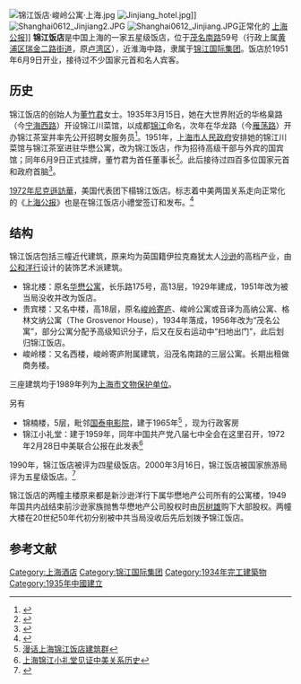 [[File:锦江饭店·峻岭公寓·上海.jpg|thumb]]
[[File:Jinjiang_hotel.jpg|right]]]]
[[Image:Shanghai0612_Jinjiang2.JPG|right]]
[[Image:Shanghai0612_Jinjiang.JPG|right]]正常化的 [[上海公报|上海公报]]]]
'''锦江饭店'''是中国上海的一家五星级饭店，位于[[茂名南路|茂名南路]]59号（行政上属[[黄浦区|黄浦区]][[瑞金二路街道|瑞金二路街道]]，原[[卢湾区|卢湾区]]），近淮海中路，隶属于[[锦江国际集团|锦江国际集团]]。饭店於1951年6月9日开业，接待过不少国家元首和名人宾客。

==历史==
锦江饭店的创始人为[[董竹君|董竹君]]女士。1935年3月15日，她在大世界附近的华格臬路（今[[宁海西路|宁海西路]]）开设锦江川菜馆，以成都[[锦江_(岷江支流)|锦江]]命名，次年在华龙路（今[[雁荡路|雁荡路]]）开办锦江茶室并率先公开招聘女服务员<ref name="xz">{{cite web|url=http://sh.eastday.com/m/20180507/u1a13882777.html|title=上海锦江饭店创始人董竹君的传奇一生|publisher=东方网|date=2018-05-07|accessdate=2019-11-21}}</ref>。1951年，[[上海市人民政府|上海市人民政府]]安排她的锦江川菜馆与锦江茶室进驻华懋公寓，改为锦江饭店，作为招待高级干部与外宾的国宾馆；同年6月9日正式挂牌，董竹君为首任董事长<ref>{{Cite web |url=http://jj.jinjianghotels.com/cn_abouthistory.asp |title=历史 |access-date=2009-12-16 |archive-url=https://web.archive.org/web/20090728071210/http://jj.jinjianghotels.com/cn_abouthistory.asp |archive-date=2009-07-28 |dead-url=yes }}</ref>。此后接待过四百多位国家元首和政府首脑<ref>{{Cite web |url=http://jj.jinjianghotels.com/cn_aboutoverview.asp |title=概况 |access-date=2009-12-16 |archive-url=https://web.archive.org/web/20091219163243/http://jj.jinjianghotels.com/cn_aboutoverview.asp |archive-date=2009-12-19 |dead-url=yes }}</ref>。

[[1972年尼克松访华|1972年尼克遜訪華]]，美国代表团下榻锦江饭店。标志着中美两国关系走向正常化的《[[中美三个联合公报|上海公报]]》也是在锦江饭店小禮堂签订和发布。<ref>{{Cite web |title=签署《上海公报》后，尼克松在宾馆喝茅台庆祝_锦江饭店_一行_中美 |url=https://news.sohu.com/a/www.sohu.com/a/524257285_121282114 |website=news.sohu.com |access-date=2022-06-15}}</ref>

==结构==
锦江饭店包括三幢近代建筑，原来均为英国籍伊拉克裔犹太人[[维克多·沙逊|沙逊]]的高档产业，由[[公和洋行|公和洋行]]设计的装饰艺术派建筑。

*锦北楼：原名[[华懋公寓|华懋公寓]]，长乐路175号，高13层，1929年建成，1951年改为被当局没收并改为饭店。
*贵宾楼：又名中楼，高18层，原名[[峻岭寄庐|峻岭寄庐]]、峻岭公寓或音译为高纳公寓、格林文纳公寓（The Grosvenor House），1934年落成，1956年改为“茂名公寓”，部分公寓分配予高级知识分子，后又在反右运动中“扫地出门”，此后划归锦江饭店。
*峻岭楼：又名西楼，峻岭寄庐附属建筑，沿茂名南路的三层公寓。长期出租做商务楼。

三座建筑均于1989年列为[[上海市文物保护单位|上海市文物保护单位]]。

另有
*锦楠楼，5层，毗邻[[国泰电影院|国泰电影院]]，建于1965年<ref>[http://zx.luwan.sh.cn/shlwzx/infodetail/?infoid=b7c5b147-6c6f-4fe9-9d4d-6d912559725f&siteid=1&categoryNum=010005006 漫话上海锦江饭店建筑群]{{dead link|date=十一月 2017 |bot=InternetArchiveBot }}</ref> ，现为行政客房
*锦江小礼堂：建于1959年，同年中国共产党八届七中全会在这里召开，1972年2月28日中美联合公报在此发表<ref>[http://news.xinhuanet.com/world/2009-11/16/content_12467197.htm 上海锦江小礼堂见证中美关系历史]{{dead link|date=2018年5月 |bot=InternetArchiveBot |fix-attempted=yes }}</ref>

1990年，锦江饭店被评为四星级饭店。2000年3月16日，锦江饭店被国家旅游局评为五星级饭店。<ref>{{Cite web |url=http://jj.jinjianghotels.com/cn_aboutevents.asp |title=大事记 |access-date=2009-12-16 |archive-url=https://web.archive.org/web/20090206205235/http://jj.jinjianghotels.com/cn_aboutevents.asp |archive-date=2009-02-06 |dead-url=yes }}</ref>

锦江饭店的两幢主楼原来都是新沙逊洋行下属华懋地产公司所有的公寓楼，1949年国共内战结束前沙逊家族抛售华懋地产公司股权时由[[厉树雄|厉树雄]]购下大部股权。两幢大楼在20世纪50年代初分别被中共当局没收后先后划拨予锦江饭店。

==参考文献==
{{Reflist}}

[[Category:上海酒店|Category:上海酒店]]
[[Category:锦江国际集团|Category:锦江国际集团]]
[[Category:1934年完工建築物|Category:1934年完工建築物]]
[[Category:1935年中國建立|Category:1935年中國建立]]